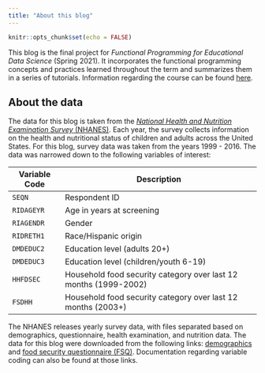 ```yaml
---
title: "About this blog"
---
```


```r
knitr::opts_chunk$set(echo = FALSE)
```

This blog is the final project for *Functional Programming for Educational Data Science* (Spring 2021). It incorporates the functional programming concepts and practices learned throughout the term and summarizes them in a series of tutorials. Information regarding the course can be found [here](https://fp-2021.netlify.app/).

## About the data

The data for this blog is taken from the [*National Health and Nutrition Examination Survey* (NHANES)](https://www.cdc.gov/nchs/nhanes/index.htm). Each year, the survey collects information on the health and nutritional status of children and adults across the United States. For this blog, survey data was taken from the years 1999 - 2016. The data was narrowed down to the following variables of interest:

::: l-body
| Variable Code    | Description                                                       |
|------------------|-------------------------------------------------------------------|
| `SEQN`           | Respondent ID                                                     |
| `RIDAGEYR`       | Age in years at screening                                         |
| `RIAGENDR`       | Gender                                                            |
| `RIDRETH1`       | Race/Hispanic origin                                              |
| `DMDEDUC2`       | Education level (adults 20+)                                      |
| `DMDEDUC3`       | Education level (children/youth 6-19)                             |
| `HHFDSEC`        | Household food security category over last 12 months (1999-2002)  |
| `FSDHH`          | Household food security category over last 12 months (2003+)      |
:::

The NHANES releases yearly survey data, with files separated based on demographics, questionnaire, health examination, and nutrition data. The data for this blog were downloaded from the following links: [demographics](https://wwwn.cdc.gov/nchs/nhanes/search/datapage.aspx?Component=Demographics) and [food security questionnaire (FSQ)](https://wwwn.cdc.gov/nchs/nhanes/search/datapage.aspx?Component=Questionnaire). Documentation regarding variable coding can also be found at those links. 

